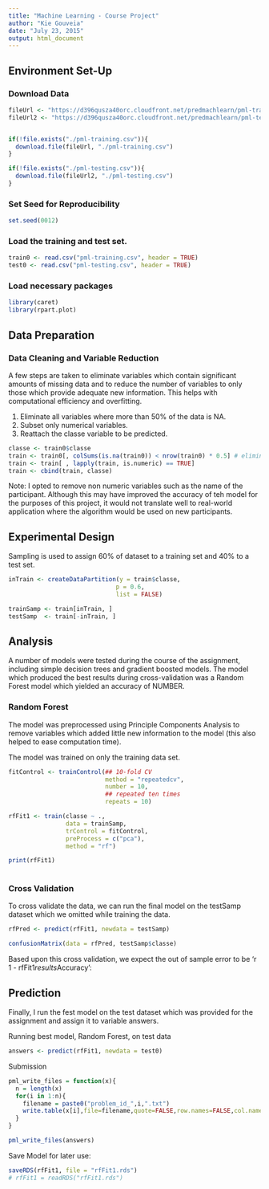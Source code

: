```yaml
---
title: "Machine Learning - Course Project"
author: "Kie Gouveia"
date: "July 23, 2015"
output: html_document
---
```


## Environment Set-Up

### Download Data

```r
fileUrl <- "https://d396qusza40orc.cloudfront.net/predmachlearn/pml-training.csv"
fileUrl2 <- "https://d396qusza40orc.cloudfront.net/predmachlearn/pml-testing.csv"


if(!file.exists("./pml-training.csv")){
  download.file(fileUrl, "./pml-training.csv")
}

if(!file.exists("./pml-testing.csv")){
  download.file(fileUrl2, "./pml-testing.csv")
}
```

### Set Seed for Reproducibility

```r
set.seed(0012)
```


### Load the training and test set. 

```r
train0 <- read.csv("pml-training.csv", header = TRUE)
test0 <- read.csv("pml-testing.csv", header = TRUE)
```


### Load necessary packages

```r
library(caret)
library(rpart.plot)
```



## Data Preparation

### Data Cleaning and Variable Reduction

A few steps are taken to eliminate variables which contain significant amounts of missing data and to reduce the number of variables to only those which provide adequate new information. This helps with computational efficiency and overfitting. 

1. Eliminate all variables where more than 50% of the data is NA.
2. Subset only numerical variables.
3. Reattach the classe variable to be predicted. 

```r
classe <- train0$classe
train <- train0[, colSums(is.na(train0)) < nrow(train0) * 0.5] # eliminate all variables which are more the 50% NA
train <- train[ , lapply(train, is.numeric) == TRUE]
train <- cbind(train, classe)
```

Note: I opted to remove non numeric variables such as the name of the participant. Although this may have improved the accuracy of teh model for the purposes of this project, it would not translate well to real-world application where the algorithm would be used on new participants. 

## Experimental Design

Sampling is used to assign 60% of dataset to a training set and 40% to a test set. 

```r
inTrain <- createDataPartition(y = train$classe,
                              p = 0.6,
                              list = FALSE)

trainSamp <- train[inTrain, ]
testSamp  <- train[-inTrain, ]

```


## Analysis

A number of models were tested during the course of the assignment, including simple decision trees and gradient boosted models. The model which produced the best results during cross-validation was a Random Forest model which yielded an accuracy of NUMBER.


### Random Forest

The model was preprocessed using Principle Components Analysis to remove variables which added little new information to the model (this also helped to ease computation time). 

The model was trained on only  the training data set. 

```r

fitControl <- trainControl(## 10-fold CV
                           method = "repeatedcv",
                           number = 10,
                           ## repeated ten times
                           repeats = 10)

rfFit1 <- train(classe ~ .,
                data = trainSamp,
                trControl = fitControl,
                preProcess = c("pca"),
                method = "rf") 

print(rfFit1)
      
```


### Cross Validation

To cross validate the data, we can run the final model on the testSamp dataset which we omitted while training the data. 

```r

rfPred <- predict(rfFit1, newdata = testSamp)

confusionMatrix(data = rfPred, testSamp$classe)

```

Based upon this cross validation, we expect the out of sample error to be 'r 1 - rfFit1$results$Accuracy':


## Prediction

Finally, I run the fest model on the test dataset which was provided for the assignment and assign it to variable answers. 

Running best model, Random Forest, on test data

```r
answers <- predict(rfFit1, newdata = test0)
```


Submission 

```r
pml_write_files = function(x){
  n = length(x)
  for(i in 1:n){
    filename = paste0("problem_id_",i,".txt")
    write.table(x[i],file=filename,quote=FALSE,row.names=FALSE,col.names=FALSE)
  }
}

pml_write_files(answers)
```

Save Model for later use:

```r
saveRDS(rfFit1, file = "rfFit1.rds")
# rfFit1 = readRDS("rfFit1.rds")
```
